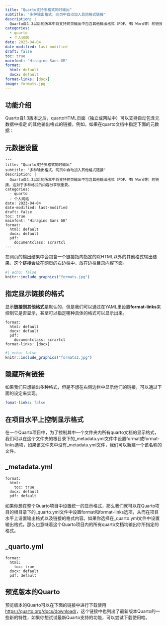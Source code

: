 ```yaml
---
title: "Quarto支持多格式同时输出"
subtitle: "多种输出格式，网页中自动加入其他格式链接"
description: |
  Quarto自1.3以后的版本中将支持网页输出中包含其他输出格式（PDF、MS Word等）的链接，这对于多种格式的内容分享很重要。
categories:
  - quarto
  - 个人网站
date: 2023-04-04
date-modified: last-modified
draft: false
toc: true
mainfont: "Hiragino Sans GB"
format:
  html: default
  docx: default
format-links: [docx]
image: formats.jpg
---
```


## 功能介绍

Quarto自1.3版本之后，quartoHTML页面（独立或网站中）可以支持自动包含元数据中指定 的其他输出格式的链接。例如，如果在quarto文档中指定下面的元数据：

::: {.callout-tip collapse="true"}
## 元数据设置

``` quarto
---
title: "Quarto支持多格式同时输出"
subtitle: "多种输出格式，网页中自动加入其他格式链接"
description: |
  Quarto自1.3以后的版本中将支持网页输出中包含其他输出格式（PDF、MS Word等）的链接，这对于多种格式的内容分享很重要。
categories:
  - quarto
  - 个人网站
date: 2023-04-04
date-modified: last-modified
draft: false
toc: true
mainfont: "Hiragino Sans GB"
format:
  html: default
  docx: default
  pdf:
    documentclass: scrartcl
---
```
:::

在网页的输出结果中会包含一个链接指向指定的除HTML以外的其他格式输出结果，这个链接会放在网页的右边栏中，放在边栏目录内容下面。

```r
#| echo: false
knitr::include_graphics("formats.jpg")
```

## 指定显示链接的格式
显示**链接到其他格式**是默认的，但是我们可以通过在YAML里设置**format-links**来控制它是否显示，甚至可以指定哪种具体的格式可以显示出来。

```quarto
format:
  html: default
  docx: default
  pdf:
    documentclass: scrartcl
format-links: [docx]
```

```r
#| echo: false
knitr::include_graphics("formats2.jpg")

```

## 隐藏所有链接
如果我们只想输出多种格式，但是不想在右侧边栏中显示他们的链接，可以通过下面的设定来实现。

```yaml
fomat-links: false
```
## 在项目水平上控制显示格式
在一个Quarto项目中，为了控制其中一个文件夹内所有quarto文档的显示格式，我们可以在这个文件夹的根目录下的_metadata.yml文件中设置format或format-links选项，如果该文件夹中没有_metadata.yml文件，我们可以新建一个该名称的文件。

:::{.callout-tip}
## _metadata.yml
```
format:
  html:
    toc: true
  docx: default
  pdf: default
```
:::

如果你想在整个Quarto项目中设置统一的显示格式，那么我们就可以在Quarto项目的根目录下的_quarto.yml文件中设置format和format-links选项，从而在项目水平上设置输出格式以及链接的格式内容。如果你选择在_quarto.yml文件中设置输出格式，那么也意味着这个Quarto项目内的所有quarto文档均输出你所指定的格式。

:::{.callout-tip}
## _quarto.yml
```
format:
  html:
    toc: true
  docx: default
  pdf: default
```
:::

## 预览版本的Quarto
预览版本的Quarto可以在下面的链接中进行下载使用[https://quarto.org/docs/download/](https://quarto.org/docs/download/)，这个链接中也列出了最新版本Quarto的一些新的特性，如果你想试试最新Quarto支持的功能，可以尝试下载使用哈。


